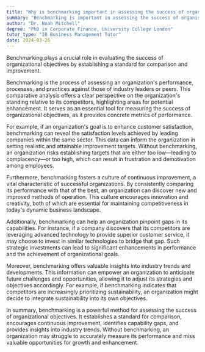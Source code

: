 ```yaml
---
title: "Why is benchmarking important in assessing the success of organisational objectives?"
summary: "Benchmarking is important in assessing the success of organisational objectives as it provides a standard for comparison and improvement."
author: "Dr. Noah Mitchell"
degree: "PhD in Corporate Finance, University College London"
tutor_type: "IB Business Management Tutor"
date: 2024-03-26
---
```


Benchmarking plays a crucial role in evaluating the success of organizational objectives by establishing a standard for comparison and improvement.

Benchmarking is the process of assessing an organization's performance, processes, and practices against those of industry leaders or peers. This comparative analysis offers a clear perspective on the organization's standing relative to its competitors, highlighting areas for potential enhancement. It serves as an essential tool for measuring the success of organizational objectives, as it provides concrete metrics of performance.

For example, if an organization's goal is to enhance customer satisfaction, benchmarking can reveal the satisfaction levels achieved by leading companies within the same sector. This data can inform the organization in setting realistic and attainable improvement targets. Without benchmarking, an organization risks establishing targets that are either too low—leading to complacency—or too high, which can result in frustration and demotivation among employees.

Furthermore, benchmarking fosters a culture of continuous improvement, a vital characteristic of successful organizations. By consistently comparing its performance with that of the best, an organization can discover new and improved methods of operation. This culture encourages innovation and creativity, both of which are essential for maintaining competitiveness in today's dynamic business landscape.

Additionally, benchmarking can help an organization pinpoint gaps in its capabilities. For instance, if a company discovers that its competitors are leveraging advanced technology to provide superior customer service, it may choose to invest in similar technologies to bridge that gap. Such strategic investments can lead to significant enhancements in performance and the achievement of organizational goals.

Moreover, benchmarking offers valuable insights into industry trends and developments. This information can empower an organization to anticipate future challenges and opportunities, allowing it to adjust its strategies and objectives accordingly. For example, if benchmarking indicates that competitors are increasingly prioritizing sustainability, an organization might decide to integrate sustainability into its own objectives.

In summary, benchmarking is a powerful method for assessing the success of organizational objectives. It establishes a standard for comparison, encourages continuous improvement, identifies capability gaps, and provides insights into industry trends. Without benchmarking, an organization may struggle to accurately measure its performance and miss valuable opportunities for growth and enhancement.
    